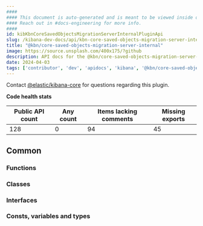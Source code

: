 ```yaml
---
####
#### This document is auto-generated and is meant to be viewed inside our experimental, new docs system.
#### Reach out in #docs-engineering for more info.
####
id: kibKbnCoreSavedObjectsMigrationServerInternalPluginApi
slug: /kibana-dev-docs/api/kbn-core-saved-objects-migration-server-internal
title: "@kbn/core-saved-objects-migration-server-internal"
image: https://source.unsplash.com/400x175/?github
description: API docs for the @kbn/core-saved-objects-migration-server-internal plugin
date: 2024-04-03
tags: ['contributor', 'dev', 'apidocs', 'kibana', '@kbn/core-saved-objects-migration-server-internal']
---
```




Contact [@elastic/kibana-core](https://github.com/orgs/elastic/teams/kibana-core) for questions regarding this plugin.

**Code health stats**

| Public API count  | Any count | Items lacking comments | Missing exports |
|-------------------|-----------|------------------------|-----------------|
| 128 | 0 | 94 | 45 |

## Common

### Functions
<DocDefinitionList data={kbnCoreSavedObjectsMigrationServerInternalObj.common.functions}/>

### Classes
<DocDefinitionList data={kbnCoreSavedObjectsMigrationServerInternalObj.common.classes}/>

### Interfaces
<DocDefinitionList data={kbnCoreSavedObjectsMigrationServerInternalObj.common.interfaces}/>

### Consts, variables and types
<DocDefinitionList data={kbnCoreSavedObjectsMigrationServerInternalObj.common.misc}/>

